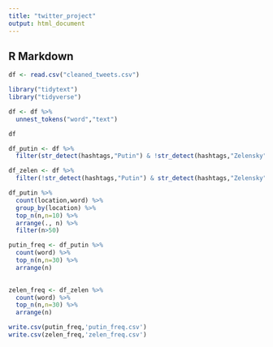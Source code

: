 ---
title: "twitter_project"
output: html_document
---


## R Markdown
```{r}
df <- read.csv("cleaned_tweets.csv")
```


```{r}
library("tidytext")
library("tidyverse")
```

```{r}
df <- df %>% 
  unnest_tokens("word","text")
```
```{r}
df
```



```{r}
df_putin <- df %>% 
  filter(str_detect(hashtags,"Putin") & !str_detect(hashtags,"Zelensky")) 
```

```{r}
df_zelen <- df %>% 
  filter(!str_detect(hashtags,"Putin") & str_detect(hashtags,"Zelensky"))
```
```{r}
df_putin %>% 
  count(location,word) %>% 
  group_by(location) %>% 
  top_n(n,n=10) %>% 
  arrange(., n) %>% 
  filter(n>50)
```

```{r}
putin_freq <- df_putin %>% 
  count(word) %>% 
  top_n(n,n=30) %>% 
  arrange(n)
  
```

```{r}
zelen_freq <- df_zelen %>% 
  count(word) %>% 
  top_n(n,n=30) %>% 
  arrange(n)
```


```{r}
write.csv(putin_freq,'putin_freq.csv')
write.csv(zelen_freq,'zelen_freq.csv')
```



